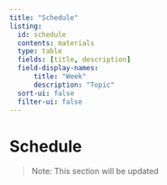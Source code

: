 ```yaml
---
title: "Schedule"
listing:
  id: schedule
  contents: materials
  type: table
  fields: [title, description]
  field-display-names:
      title: "Week"
      description: "Topic"
  sort-ui: false
  filter-ui: false
---
```


# Schedule

::: {#schedule}
:::

> Note: This section will be updated
